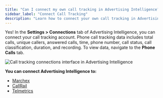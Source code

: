 ```yaml
---
title: "Can I connect my own call tracking in Advertising Intelligence?"
sidebar_label: "Connect Call Tracking"
description: "Learn how to connect your own call tracking in Advertising Intelligence"
---
```


Yes! In the **Settings > Connections** tab of Advertising Intelligence, you can connect your call tracking account. Phone call tracking data includes total calls, unique callers, answered calls, time, phone number, call status, call classification, duration, and recording. To view data, navigate to the **Phone Calls** tab.

![Call tracking connections interface in Advertising Intelligence](/img/advertising-intelligence/faqs/call-tracking-connections.jpg)

**You can connect Advertising Intelligence to:**

- [Marchex](https://support.vendasta.com/hc/en-us/articles/4406951228567-Advertising-Intelligence-Marchex-Call-Tracking-Metrics-and-Call-Recordings)
- [CallRail](/vendasta-products/advertising-intelligence/callrail-connector)
- [Telmetrics](/vendasta-products/advertising-intelligence/telmetrics-call-tracking)